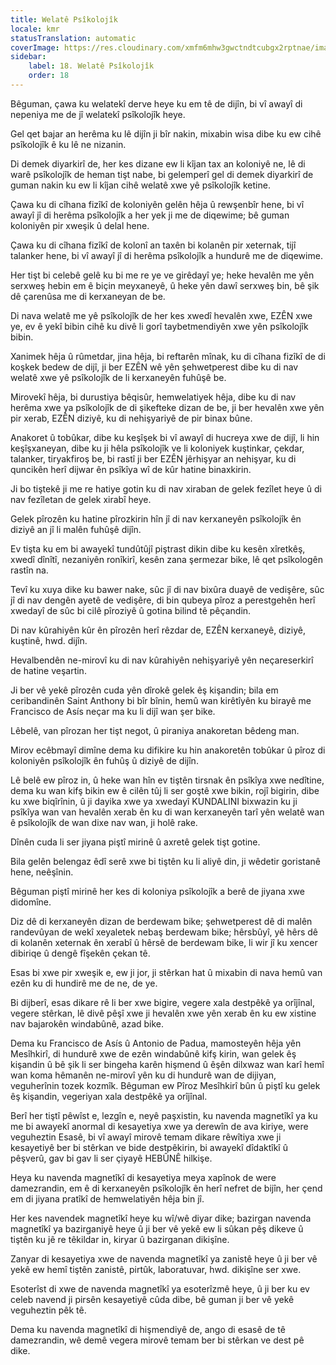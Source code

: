 ```yaml
---
title: Welatê Psîkolojîk
locale: kmr
statusTranslation: automatic
coverImage: https://res.cloudinary.com/xmfm6mhw3gwctndtcubgx2rptnae/image/upload/v1741354419/small_cover_la_gran_rebelion_28716e29d2.webp
sidebar:
    label: 18. Welatê Psîkolojîk
    order: 18
---
```

Bêguman, çawa ku welatekî derve heye ku em tê de dijîn, bi vî awayî di nepeniya me de jî welatekî psîkolojîk heye.

Gel qet bajar an herêma ku lê dijîn ji bîr nakin, mixabin wisa dibe ku ew cihê psîkolojîk ê ku lê ne nizanin.

Di demek diyarkirî de, her kes dizane ew li kîjan tax an koloniyê ne, lê di warê psîkolojîk de heman tişt nabe, bi gelemperî gel di demek diyarkirî de guman nakin ku ew li kîjan cihê welatê xwe yê psîkolojîk ketine.

Çawa ku di cîhana fizîkî de koloniyên gelên hêja û rewşenbîr hene, bi vî awayî jî di herêma psîkolojîk a her yek ji me de diqewime; bê guman koloniyên pir xweşik û delal hene.

Çawa ku di cîhana fizîkî de kolonî an taxên bi kolanên pir xeternak, tijî talanker hene, bi vî awayî jî di herêma psîkolojîk a hundurê me de diqewime.

Her tişt bi celebê gelê ku bi me re ye ve girêdayî ye; heke hevalên me yên serxweş hebin em ê biçin meyxaneyê, û heke yên dawî serxweş bin, bê şik dê çarenûsa me di kerxaneyan de be.

Di nava welatê me yê psîkolojîk de her kes xwedî hevalên xwe, EZÊN xwe ye, ev ê yekî bibin cihê ku divê li gorî taybetmendiyên xwe yên psîkolojîk bibin.

Xanimek hêja û rûmetdar, jina hêja, bi reftarên mînak, ku di cîhana fizîkî de di koşkek bedew de dijî, ji ber EZÊN wê yên şehwetperest dibe ku di nav welatê xwe yê psîkolojîk de li kerxaneyên fuhûşê be.

Mirovekî hêja, bi durustiya bêqisûr, hemwelatiyek hêja, dibe ku di nav herêma xwe ya psîkolojîk de di şikefteke dizan de be, ji ber hevalên xwe yên pir xerab, EZÊN diziyê, ku di nehişyariyê de pir binax bûne.

Anakoret û tobûkar, dibe ku keşîşek bi vî awayî di hucreya xwe de dijî, li hin keşîşxaneyan, dibe ku ji hêla psîkolojîk ve li koloniyek kuştinkar, çekdar, talanker, tiryakfiroş be, bi rastî ji ber EZÊN jêrhişyar an nehişyar, ku di quncikên herî dijwar ên psîkîya wî de kûr hatine binaxkirin.

Ji bo tiştekê ji me re hatiye gotin ku di nav xiraban de gelek fezîlet heye û di nav fezîletan de gelek xirabî heye.

Gelek pîrozên ku hatine pîrozkirin hîn jî di nav kerxaneyên psîkolojîk ên diziyê an jî li malên fuhûşê dijîn.

Ev tişta ku em bi awayekî tundûtûjî piştrast dikin dibe ku kesên xîretkêş, xwedî dînîtî, nezaniyên ronîkirî, kesên zana şermezar bike, lê qet psîkologên rastîn na.

Tevî ku xuya dike ku bawer nake, sûc jî di nav bixûra duayê de vedişêre, sûc jî di nav dengên ayetê de vedişêre, di bin qubeya pîroz a perestgehên herî xwedayî de sûc bi cilê pîroziyê û gotina bilind tê pêçandin.

Di nav kûrahiyên kûr ên pîrozên herî rêzdar de, EZÊN kerxaneyê, diziyê, kuştinê, hwd. dijîn.

Hevalbendên ne-mirovî ku di nav kûrahiyên nehişyariyê yên neçareserkirî de hatine veşartin.

Ji ber vê yekê pîrozên cuda yên dîrokê gelek êş kişandin; bila em ceribandinên Saint Anthony bi bîr bînin, hemû wan kirêtîyên ku birayê me Francisco de Asís neçar ma ku li dijî wan şer bike.

Lêbelê, van pîrozan her tişt negot, û piraniya anakoretan bêdeng man.

Mirov ecêbmayî dimîne dema ku difikire ku hin anakoretên tobûkar û pîroz di koloniyên psîkolojîk ên fuhûş û diziyê de dijîn.

Lê belê ew pîroz in, û heke wan hîn ev tiştên tirsnak ên psîkîya xwe nedîtine, dema ku wan kifş bikin ew ê cilên tûj li ser goştê xwe bikin, rojî bigirin, dibe ku xwe biqîrînin, û ji dayika xwe ya xwedayî KUNDALINI bixwazin ku ji psîkîya wan van hevalên xerab ên ku di wan kerxaneyên tarî yên welatê wan ê psîkolojîk de wan dixe nav wan, ji holê rake.

Dînên cuda li ser jiyana piştî mirinê û axretê gelek tişt gotine.

Bila gelên belengaz êdî serê xwe bi tiştên ku li aliyê din, ji wêdetir goristanê hene, neêşînin.

Bêguman piştî mirinê her kes di koloniya psîkolojîk a berê de jiyana xwe didomîne.

Diz dê di kerxaneyên dizan de berdewam bike; şehwetperest dê di malên randevûyan de wekî xeyaletek nebaş berdewam bike; hêrsbûyî, yê hêrs dê di kolanên xeternak ên xerabî û hêrsê de berdewam bike, li wir jî ku xencer dibiriqe û dengê fîşekên çekan tê.

Esas bi xwe pir xweşik e, ew ji jor, ji stêrkan hat û mixabin di nava hemû van ezên ku di hundirê me de ne, de ye.

Bi dijberî, esas dikare rê li ber xwe bigire, vegere xala destpêkê ya orîjînal, vegere stêrkan, lê divê pêşî xwe ji hevalên xwe yên xerab ên ku ew xistine nav bajarokên windabûnê, azad bike.

Dema ku Francisco de Asís û Antonio de Padua, mamosteyên hêja yên Mesîhkirî, di hundurê xwe de ezên windabûnê kifş kirin, wan gelek êş kişandin û bê şik li ser bingeha karên hişmend û êşên dilxwaz wan karî hemî wan koma hêmanên ne-mirovî yên ku di hundurê wan de dijiyan, veguherînin tozek kozmîk. Bêguman ew Pîroz Mesîhkirî bûn û piştî ku gelek êş kişandin, vegeriyan xala destpêkê ya orîjînal.

Berî her tiştî pêwîst e, lezgîn e, neyê paşxistin, ku navenda magnetîkî ya ku me bi awayekî anormal di kesayetiya xwe ya derewîn de ava kiriye, were veguheztin Esasê, bi vî awayî mirovê temam dikare rêwîtiya xwe ji kesayetiyê ber bi stêrkan ve bide destpêkirin, bi awayekî dîdaktîkî û pêşverû, gav bi gav li ser çiyayê HEBÛNÊ hilkişe.

Heya ku navenda magnetîkî di kesayetiya meya xapînok de were damezrandin, em ê di kerxaneyên psîkolojîk ên herî nefret de bijîn, her çend em di jiyana pratîkî de hemwelatiyên hêja bin jî.

Her kes navendek magnetîkî heye ku wî/wê diyar dike; bazirgan navenda magnetîkî ya bazirganiyê heye û ji ber vê yekê ew li sûkan pêş dikeve û tiştên ku jê re têkildar in, kiryar û bazirganan dikişîne.

Zanyar di kesayetiya xwe de navenda magnetîkî ya zanistê heye û ji ber vê yekê ew hemî tiştên zanistê, pirtûk, laboratuvar, hwd. dikişîne ser xwe.

Esoterîst di xwe de navenda magnetîkî ya esoterîzmê heye, û ji ber ku ev celeb navend ji pirsên kesayetiyê cûda dibe, bê guman ji ber vê yekê veguheztin pêk tê.

Dema ku navenda magnetîkî di hişmendiyê de, ango di esasê de tê damezrandin, wê demê vegera mirovê temam ber bi stêrkan ve dest pê dike.

